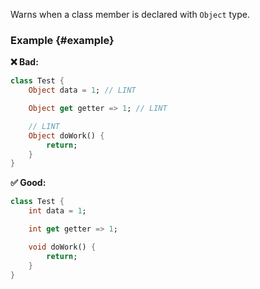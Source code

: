 
<RuleDetails version="1.8.0" severity="style" />

Warns when a class member is declared with `Object` type.

### Example {#example}

**❌ Bad:**

```dart
class Test {
    Object data = 1; // LINT

    Object get getter => 1; // LINT

    // LINT
    Object doWork() {
        return;
    }
}
```

**✅ Good:**

```dart
class Test {
    int data = 1;

    int get getter => 1;

    void doWork() {
        return;
    }
}
```
